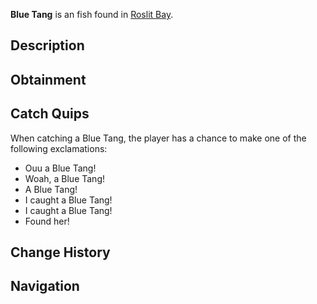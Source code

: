 {{FishInfobox
|image          = Blue Tang.png
|rarity         = Uncommon
|sea            = First Sea
|location       = [[Roslit Bay]]
|sublocation    = Coral Reef
|sources        = Fishing Rod
|radar_location = 
|xp             = 90
|weather        = 
|time           = Day
|season         = Spring, Summer
|bait           = Flakes
|base_weight    = 1.5
|base_value     = 90
|weight_range   = 1.2
|base_chance    = 60
|base_resil     = 65
}}
'''Blue Tang''' is an {{Rarity|Uncommon}} fish found in [[Roslit Bay]].

== Description ==
{{Description|The Blue Tang is most renowned for its vivid blue coloration and yellow tail. Often found alongside coral and see anemones inside the reef of Roslit Bay.			Best paired with the Clownfish!|Bestiary Entry}}

== Obtainment ==
{{Description|Found in Roslit Bays coral reef.|Bestiary Hint}}
{{Fish Availability|
Roslit Bay/Coral Reef
|top_rods      = 
Azure Of Lagoon\200515.03\25706.67;
Firefly Rod\200261.47\24324.87;
Rapid Rod\199289.83\24696.74;
Wildflower Rod\196503.41\22419.05;
No-Life Rod\196085.47\26391.21;
Training Rod\175625.61\27901.17;
Flimsy Rod\128809.59\20463.63;
Buddy Bond Rod\122190.5\12713.46;
Nocturnal Rod\127751.15\76803.8;
Seraphic Rod\194311.55\26152.45;
Challenger's Rod\192975.65\25972.65;
Depthseeker Rod\191693.36\20409.17;
Avalanche Rod\189373.28\18293.72;
Astralhook Rod\189334.96\0;
Ethereal Prism Rod\189246.29\0;
Verdant Shear Rod\188798.41\22341.12;
Free Spirit Rod\187313.97\23241.29;
Trident Rod\182545.22\18647.58;
Blazebringer Rod\180170.15\23739.39;
Zeus Rod\178838.84\22277.29;
Rod Of The Forgotten Fang\177397.46\23875.98;
Volcanic Rod\174596.93\16906.49;
Rod Of The Depths\161092.16\21681.44;
Rod Of The Exalted One\151334.33\20368.14;
Steady Rod\97925.73\7896.37
|recommended   = No-Life Rod
}}

== Catch Quips ==
When catching a Blue Tang, the player has a chance to make one of the following exclamations:
* Ouu a Blue Tang!
* Woah, a Blue Tang!
* A Blue Tang!
* I caught a Blue Tang!
* I caught a Blue Tang!
* Found her!

== Change History ==
{{Change History|{{subst:Current Version}}}}

== Navigation ==
{{Fish Navbox|Roslit Bay}}